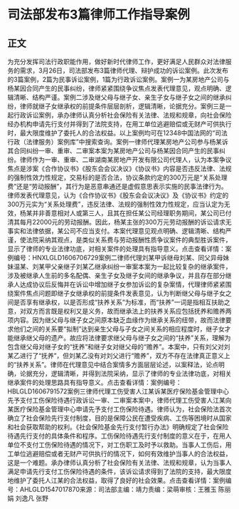 # 司法部发布3篇律师工作指导案例
## 正文
为充分发挥司法行政职能作用，做好新时代律师工作，更好满足人民群众对法律服务的需求，3月26日，司法部发布3篇律师代理、辩护成功的诉讼案例。此次发布的3篇案例，2篇为民事诉讼案例，1篇为行政诉讼案例。案例一为某房地产公司与杨某因合同产生的民事纠纷，律师紧紧围绕争议焦点发表代理意见，观点明确、逻辑清晰、结构严谨。案例二涉及继父母与继子女、亲生子女与继子女之间的继承纠纷，律师就继子女继承权的前提条件层层剖析，逻辑清晰，论据充分。案例三是一起行政诉讼案例，承办律师认真分析社会保险有关法律、法规和规章，向社会保险经办机构申请先行支付并得到了法院支持，在用工单位逃避赔偿或无财产可供执行时，最大限度维护了委托人的合法权益。以上案例均可在12348中国法网的“司法行政（法律服务）案例库”中搜索查询。案例一律师代理某房地产公司参与杨某诉其合同纠纷一审、重审、二审案本案为某房地产公司与杨某因合同产生的民事纠纷。律师作为一审、重审、二审湖南某房地产开发有限公司代理人，认为本案争议焦点是涉案《合作协议书》《股东会会议决议》《协议书》内容是否违反法律、法规的强制性效力性规定，交易标的是否合法，协议条款约定的300万元是“关系处理费”还是“劳动报酬”，其行为是恶意串通还是虚假意思表示实施的民事法律行为。律师发表代理意见，认为《合作协议书》《股东会会议决议》及《协议书》约定的300万元实为“关系处理费”，违反法律、法规的强制性效力性规定，应当认定为无效，杨某并非善意相对人或第三人，且其在担任某公司经理职务期间，某公司已付清其每月22000元的劳动报酬。因此，杨某主张的300万元劳动报酬的诉讼请求无事实和法律依据，某公司不应当支付。本案代理意见观点明确、逻辑清晰、结构严谨，使法院采纳其观点，是类似关系费与劳动报酬性质争议案件的典型胜诉案件，显示了律师的专业法律功底，对相关案件的处理具有指导意义。点击查看详情：案例编号：HNXLGLD1606706729案例二律师代理刘某甲诉继母刘某、同父异母妹妹温某、刘某甲父亲继子刘某乙继承纠纷一审案本案为一起比较复杂的继承案件，涉及被继承人生前的多名配偶、亲生子女及继子女间的继承争议，并且存在部分继承人达成协议后反悔并在诉讼中增加继子女参加诉讼的复杂案情，代理律师紧紧围绕案件焦点问题即继子女继承权的前提条件发表意见，认为判断继父母与继子女之间是否享有继承权，以是否形成“扶养关系”为标准，而“扶养”一词是指相互扶助之意，对双方而言既是权利又是义务，故而继承法上的扶养关系应包括抚养和赡养两项内容。因为继父母与继子女之间原本缺乏血缘作为继承关系的纽带，故而法律要求他们之间的关系要“拟制”达到亲生父母与子女之间关系的相应程度时，继子女才能继承继父母的遗产。故应将法律要求继父母与继子女之间的“扶养”关系，理解为包含继父母对继子女的“抚养”和继子女对继父母的“赡养”。本案中，只有刘父对刘某乙进行了“抚养”，但刘某乙没有对刘父进行“赡养”，双方不存在法律真正意义上的“扶养关系”。律师在代理意见中结合案情多方面层层论述，以案释法，论点明确，论据充分，逻辑清晰，并得到法院采纳，显示了律师的专业法律功底，对相关继承案件的处理思路具有指导意义。点击查看详情：案例编号：HBLGLD1606791572案例三律师代理工伤受害人江某诉某医疗保险基金管理中心先予支付工伤保险待遇行政诉讼一审、二审案本案中，律师代理工伤受害人江某向某医疗保险基金管理中心申请先予支付工伤保险待遇。律师认为，社会保险法首次确立了社会保险先行支付制度，目的是保障公民在遭受疾病、工伤等困境时从国家和社会获取帮助的权利。《社会保险基金先行支付暂行办法》明确规定了社会保险待遇先行支付的具体条件和程序。工伤保险待遇先行支付制度的意义在于，在用人单位不支付工伤保险待遇的情况下，对工伤职工及时予以救助。当事人工伤后，用工单位逃避赔偿或者无财产可供执行的情况下，如何有效维护当事人的合法权益，这是一个难题。承办律师认真分析了社会保险有关法律、法规和规章，认为当事人满足申请先行支付工伤保险待遇的条件，该诉讼请求得到了法院的支持，最大限度地维护了委托人江某的合法权益，取得了良好的社会效果。点击查看详情：案例编号：AHLGLD1547017870来源：司法部主编：靖力责编：梁萌审核：王雅玉 陈丽娟 刘逸凡 张野